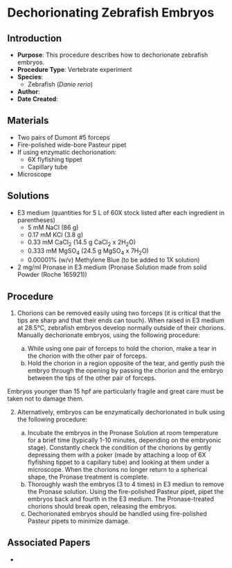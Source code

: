 # Dechorionating Zebrafish Embryos {#sec-vertexp-zfish_dechorinate}

## Introduction

-   **Purpose**: This procedure describes how to dechorionate zebrafish embryos.
-   **Procedure Type**: Vertebrate experiment
-   **Species**:
    -   Zebrafish (*Danio rerio*)
-   **Author**:
-   **Date Created**:

## Materials

-   Two pairs of Dumont #5 forceps
-   Fire-polished wide-bore Pasteur pipet
-   If using enzymatic dechorionation:
    -   6X flyfishing tippet
    -   Capillary tube
-   Microscope

## Solutions

-   E3 medium (quantities for 5 L of 60X stock listed after each ingredient in parentheses)
    -   5 mM NaCl (86 g)
    -   0.17 mM KCl (3.8 g)
    -   0.33 mM CaCl~2~ (14.5 g CaCl~2~ x 2H~2~O)
    -   0.333 mM MgSO~4~ (24.5 g MgSO~4~ x 7H~2~O)
    -   0.00001% (w/v) Methylene Blue (to be added to 1X solution)
-   2 mg/ml Pronase in E3 medium (Pronase Solution made from solid Powder (Roche 165921))

## Procedure

1.  Chorions can be removed easily using two forceps (it is critical that the tips are sharp and that their ends can touch). When raised in E3 medium at 28.5°C, zebrafish embryos develop normally outside of their chorions. Manually dechorionate embryos, using the following procedure:

    a.  While using one pair of forceps to hold the chorion, make a tear in the chorion with the other pair of forceps.
    b.  Hold the chorion in a region opposite of the tear, and gently push the embryo through the opening by passing the chorion and the embryo between the tips of the other pair of forceps.

::: {.callout-warning title="IMPORTANT"}
Embryos younger than 15 hpf are particularly fragile and great care must be taken not to damage them.
:::

2.  Alternatively, embryos can be enzymatically dechorionated in bulk using the following procedure:

    a.  Incubate the embryos in the Pronase Solution at room temperature for a brief time (typically 1-10 minutes, depending on the embryonic stage). Constantly check the condition of the chorions by gently depressing them with a poker (made by attaching a loop of 6X flyfishing tippet to a capillary tube) and looking at them under a microscope. When the chorions no longer return to a spherical shape, the Pronase treatment is complete.
    b.  Thoroughly wash the embryos (3 to 4 times) in E3 mediun to remove the Pronase solution. Using the fire-polished Pasteur pipet, pipet the embryos back and fourth in the E3 medium. The Pronase-treated chorions should break open, releasing the embryos.
    c.  Dechorionated embryos should be handled using fire-polished Pasteur pipets to minimize damage.

## Associated Papers

-   
